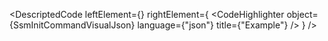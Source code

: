 
<DescriptedCode
  leftElement={<SsmInitCommandDesc />}
  rightElement={
    <CodeHighlighter
      object={SsmInitCommandVisualJson}
      language={"json"}
      title={"Example"}
    />
  }
/>
